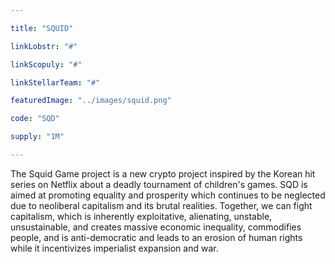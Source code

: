 ```yaml
---

title: "SQUID"

linkLobstr: "#"

linkScopuly: "#"

linkStellarTeam: "#"

featuredImage: "../images/squid.png"

code: "SQD"

supply: "1M"

---
```


The Squid Game project is a new crypto project inspired by the Korean hit series on Netflix about a deadly tournament of children's games. SQD is aimed at promoting equality and prosperity which continues to be neglected due to neoliberal capitalism and its brutal realities. Together, we can fight capitalism, which is inherently exploitative, alienating, unstable, unsustainable, and creates massive economic inequality, commodifies people, and is anti-democratic and leads to an erosion of human rights while it incentivizes imperialist expansion and war. 
